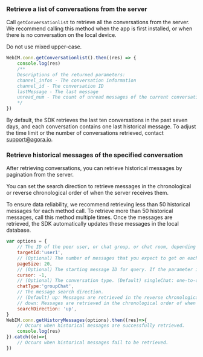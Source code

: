 <PlatformWrapper platform="web">

### Retrieve a list of conversations from the server

Call `getConversationlist` to retrieve all the conversations from the server. We recommend calling this method when the app is first installed, or when there is no conversation on the local device.

<div class="alert note">Do not use mixed upper-case. </div>

```javascript
WebIM.conn.getConversationlist().then((res) => {
    console.log(res)
    /**
    Descriptions of the returned parameters:
    channel_infos - The conversation information
    channel_id - The conversation ID
    lastMessage - The last message
    unread_num - The count of unread messages of the current conversation
    */
})
```

By default, the SDK retrieves the last ten conversations in the past seven days, and each conversation contains one last historical message. To adjust the time limit or the number of conversations retrieved, contact support@agora.io.

### Retrieve historical messages of the specified conversation

After retrieving conversations, you can retrieve historical messages by pagination from the server. 

You can set the search direction to retrieve messages in the chronological or reverse chronological order of when the server receives them. 

To ensure data reliability, we recommend retrieving less than 50 historical messages for each method call. To retrieve more than 50 historical messages, call this method multiple times. Once the messages are retrieved, the SDK automatically updates these messages in the local database.

```javascript
var options = {
    // The ID of the peer user, or chat group, or chat room, depending on the chat type.
    targetId:'user1',
    // (Optional) The number of messages that you expect to get on each page. The value range is [1,50] and the default value is 20.
    pageSize: 20,
    // (Optional) The starting message ID for query. If the parameter is set as -1, an empty string, or null, the SDK retrieves messages from the latest one.
    cursor: -1,
    // (Optional) The conversation type. (Default) singleChat: one-to-one conversation; groupChat: group conversation; chatRoom: chat room conversation.
    chatType:'groupChat',
    // The message search direction. 
    // (Default) up: Messages are retrieved in the reverse chronological order of when the server receives them;
    // down: Messages are retrieved in the chronological order of when the server receives them.
    searchDirection: 'up',
}
WebIM.conn.getHistoryMessages(options).then((res)=>{
    // Occurs when historical messages are successfully retrieved.
    console.log(res) 
}).catch((e)=>{
    // Occurs when historical messages fail to be retrieved.
})
```

</PlatformWrapper>